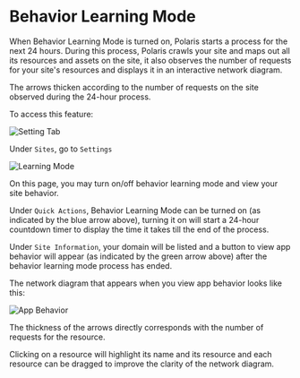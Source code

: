 # Behavior Learning Mode

When Behavior Learning Mode is turned on, Polaris starts a process for the next 24 hours.
During this process, Polaris crawls your site and maps out all its resources and assets on the
site, it also observes the number of requests for your site's resources and displays it in an
interactive network diagram.

The arrows thicken according to the number of requests on the site observed during the 24-hour
process.

To access this feature:

![Setting Tab](/img/security-center/overview/settings-tab.png)

Under `Sites`, go to `Settings`

![Learning Mode](/img/security-center/overview/behavior-learning-mode-setup.png)

On this page, you may turn on/off behavior learning mode and view your site behavior.

Under `Quick Actions`, Behavior Learning Mode can be turned on (as indicated by the blue arrow
above), turning it on will start a 24-hour countdown timer to display the time it takes till the end
of the process.

Under `Site Information`, your domain will be listed and a button to view app behavior will
appear (as indicated by the green arrow above) after the behavior learning mode process has
ended.

The network diagram that appears when you view app behavior looks like this:

![App Behavior](/img/security-center/overview/behavior-learning-mode-behavior.png)

The thickness of the arrows directly corresponds with the number of requests for the resource.

Clicking on a resource will highlight its name and its resource and each resource can be
dragged to improve the clarity of the network diagram.
